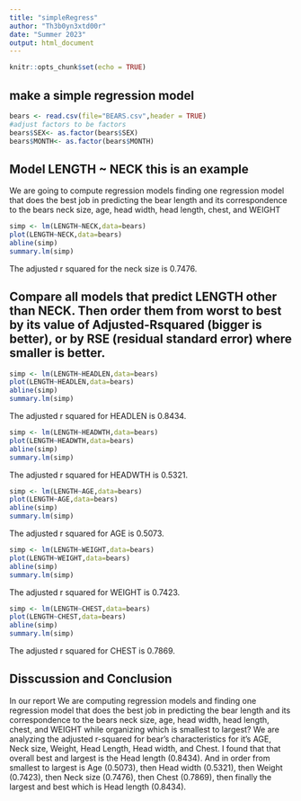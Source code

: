 ```yaml
---
title: "simpleRegress"
author: "Th3b0yn3xtd00r"
date: "Summer 2023"
output: html_document
---
```


```r
knitr::opts_chunk$set(echo = TRUE)
```

## make a simple regression model

```r
bears <- read.csv(file="BEARS.csv",header = TRUE)
#adjust factors to be factors
bears$SEX<- as.factor(bears$SEX)
bears$MONTH<- as.factor(bears$MONTH)
```

## Model LENGTH ~ NECK  this is an example  

We are going to compute regression models finding one regression model that does the best job in predicting the bear length and its correspondence to the bears neck size, age, head width, head length, chest, and WEIGHT

```r
simp <- lm(LENGTH~NECK,data=bears)
plot(LENGTH~NECK,data=bears)
abline(simp)
summary.lm(simp)
```

The adjusted r squared for the neck size is 0.7476.

## Compare all models that predict LENGTH other than NECK. Then order them from worst to best by its value of Adjusted-Rsquared (bigger is better), or by RSE (residual standard error) where smaller is better. 

```r
simp <- lm(LENGTH~HEADLEN,data=bears)
plot(LENGTH~HEADLEN,data=bears)
abline(simp)
summary.lm(simp)
```

The adjusted r squared for HEADLEN is 0.8434.

```r
simp <- lm(LENGTH~HEADWTH,data=bears)
plot(LENGTH~HEADWTH,data=bears)
abline(simp)
summary.lm(simp)
```

The adjusted r squared for HEADWTH is 0.5321.

```r
simp <- lm(LENGTH~AGE,data=bears)
plot(LENGTH~AGE,data=bears)
abline(simp)
summary.lm(simp)
```

The adjusted r squared for AGE is 0.5073.

```r
simp <- lm(LENGTH~WEIGHT,data=bears)
plot(LENGTH~WEIGHT,data=bears)
abline(simp)
summary.lm(simp)
```

The adjusted r squared for WEIGHT is 0.7423.

```r
simp <- lm(LENGTH~CHEST,data=bears)
plot(LENGTH~CHEST,data=bears)
abline(simp)
summary.lm(simp)
```

The adjusted r squared for CHEST is 0.7869.

## Disscussion and Conclusion

In our report We are computing regression models and finding one regression model that does the best job in predicting the bear length and its correspondence to the bears neck size, age, head width, head length, chest, and WEIGHT while organizing which is smallest to largest? We are analyzing the adjusted r-squared for bear's characteristics for it's AGE, Neck size, Weight, Head Length, Head width, and Chest. I found that that overall best and largest is the Head length (0.8434). And in order from smallest to largest is Age (0.5073), then Head width (0.5321), then Weight (0.7423), then Neck size (0.7476), then Chest (0.7869), then finally the largest and best which is Head length (0.8434).
